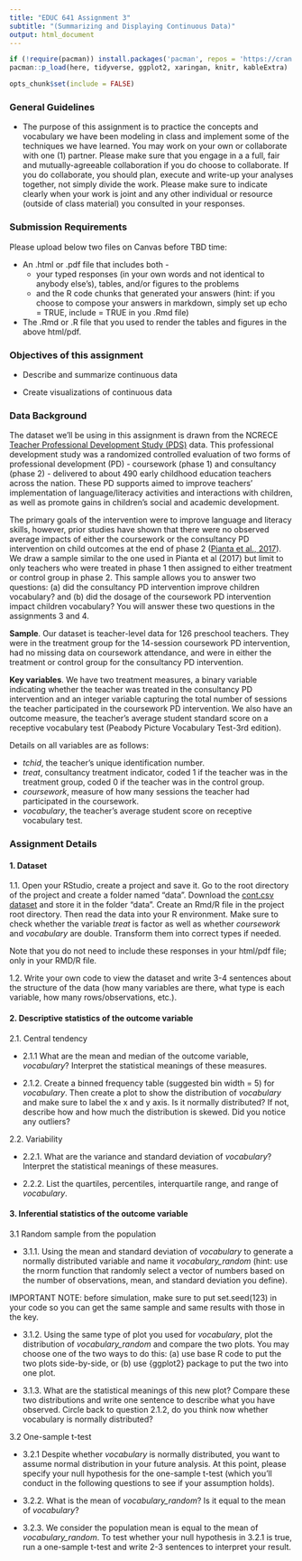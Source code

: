 ```yaml
---
title: "EDUC 641 Assignment 3"
subtitle: "(Summarizing and Displaying Continuous Data)"
output: html_document
---
```

```R
if (!require(pacman)) install.packages('pacman', repos = 'https://cran.rstudio.com')
pacman::p_load(here, tidyverse, ggplot2, xaringan, knitr, kableExtra)

opts_chunk$set(include = FALSE)
```

### General Guidelines

* The purpose of this assignment is to practice the concepts and vocabulary we have been modeling in class and implement some of the techniques we have learned. You may work on your own or collaborate with one (1) partner. Please make sure that you engage in a a full, fair and mutually-agreeable collaboration if you do choose to collaborate. If you do collaborate, you should plan, execute and write-up your analyses together, not simply divide the work. Please make sure to indicate clearly when your work is joint and any other individual or resource (outside of class material) you consulted in your responses.

### Submission Requirements

Please upload below two files on Canvas before TBD time:  

 * An .html or .pdf file that includes both - 
   + your typed responses (in your own words and not identical to anybody else's), tables, and/or figures to the problems  
   + and the R code chunks that generated your answers (hint: if you choose to compose your answers in markdown, simply set up echo = TRUE, include = TRUE in you .Rmd file)  
   
 * The .Rmd or .R file that you used to render the tables and figures in the above html/pdf. 

### Objectives of this assignment

 * Describe and summarize continuous data

 * Create visualizations of continuous data

### Data Background

The dataset we'll be using in this assignment is drawn from the NCRECE [Teacher Professional Development Study (PDS)](https://www.icpsr.umich.edu/web/ICPSR/studies/34848) data. This professional development study was a randomized controlled evaluation of two forms of professional development (PD) - coursework (phase 1) and consultancy (phase 2) - delivered to about 490 early childhood education teachers across the nation. These PD supports aimed to improve teachers' implementation of language/literacy activities and interactions with children, as well as promote gains in children's social and academic development. 

The primary goals of the intervention were to improve language and literacy skills, however, prior studies have shown that there were no observed average impacts of either the coursework or the consultancy PD intervention on child outcomes at the end of phase 2 ([Pianta et al., 2017](https://www.tandfonline.com/doi/abs/10.1080/10409289.2017.1319783?journalCode=heed20)). We draw a sample similar to the one used in Pianta et al (2017) but limit to only teachers who were treated in phase 1 then assigned to either treatment or control group in phase 2. This sample allows you to answer two questions: (a) did the consultancy PD intervention improve children vocabulary? and (b) did the dosage of the coursework PD intervention impact children vocabulary? You will answer these two questions in the assignments 3 and 4.

**Sample**. Our dataset is teacher-level data for 126 preschool teachers. They were in the treatment group for the 14-session coursework PD intervention, had no missing data on coursework attendance, and were in either the treatment or control group for the consultancy PD intervention.

**Key variables**. We have two treatment measures, a binary variable indicating whether the teacher was treated in the consultancy PD intervention and an integer variable capturing the total number of sessions the teacher participated in the coursework PD intervention. We also have an outcome measure, the teacher's average student standard score on a receptive vocabulary test (Peabody Picture Vocabulary Test-3rd edition). 

Details on all variables are as follows:

 * *tchid*, the teacher's unique identification number.
 * *treat*, consultancy treatment indicator, coded 1 if the teacher was in the treatment group, coded 0 if the teacher was in the control group.  
 * *coursework*, measure of how many sessions the teacher had participated in the coursework. 
 * *vocabulary*, the teacher's average student score on receptive vocabulary test. 

### Assignment Details

#### 1. Dataset

1.1. Open your RStudio, create a project and save it. Go to the root directory of the project and create a folder named "data". Download the [cont.csv dataset](./data/cont.csv) and store it in the folder "data". Create an Rmd/R file in the project root directory. Then read the data into your R environment. 
Make sure to check whether the variable *treat* is factor as well as whether *coursework* and *vocabulary* are double. Transform them into correct types if needed. 

Note that you do not need to include these responses in your html/pdf file; only in your RMD/R file.

1.2. Write your own code to view the dataset and write 3-4 sentences about the structure of the data (how many variables are there, what type is each variable, how many rows/observations, etc.).  

#### 2. Descriptive statistics of the outcome variable

2.1. Central tendency

 * 2.1.1 What are the mean and median of the outcome variable, *vocabulary*? Interpret the statistical meanings of these measures.

 * 2.1.2. Create a binned frequency table (suggested bin width = 5) for *vocabulary*. Then create a plot to show the distribution of *vocabulary* and make sure to label the x and y axis. Is it normally distributed? If not, describe how and how much the distribution is skewed. Did you notice any outliers?

2.2. Variability 

 * 2.2.1. What are the variance and standard deviation of *vocabulary*? Interpret the statistical meanings of these measures.

 * 2.2.2. List the quartiles, percentiles, interquartile range, and range of *vocabulary*.

#### 3. Inferential statistics of the outcome variable 

3.1 Random sample from the population 

 * 3.1.1. Using the mean and standard deviation of *vocabulary* to generate a normally distributed variable and name it *vocabulary_random* (hint: use the rnorm function that randomly select a vector of numbers based on the number of observations, mean, and standard deviation you define). 

IMPORTANT NOTE: before simulation, make sure to put set.seed(123) in your code so you can get the same sample and same results with those in the key.

 * 3.1.2. Using the same type of plot you used for *vocabulary*, plot the distribution of *vocabulary_random*  and compare the two plots. You may choose one of the two ways to do this: (a) use base R code to put the two plots side-by-side, or (b) use {ggplot2} package to put the two into one plot. 

 * 3.1.3. What are the statistical meanings of this new plot? Compare these two distributions and write one sentence to describe what you have observed. Circle back to question 2.1.2, do you think now whether vocabulary is normally distributed? 

3.2 One-sample t-test

 * 3.2.1 Despite whether *vocabulary* is normally distributed, you want to assume normal distribution in your future analysis. At this point, please specify your null hypothesis for the one-sample t-test (which you'll conduct in the following questions to see if your assumption holds).

 * 3.2.2. What is the mean of *vocabulary_random*? Is it equal to  the mean of *vocabulary*? 

 * 3.2.3. We consider the population mean is equal to the mean of *vocabulary_random*. To test whether your null hypothesis in 3.2.1 is true, run a one-sample t-test and write 2-3 sentences to interpret your result.










